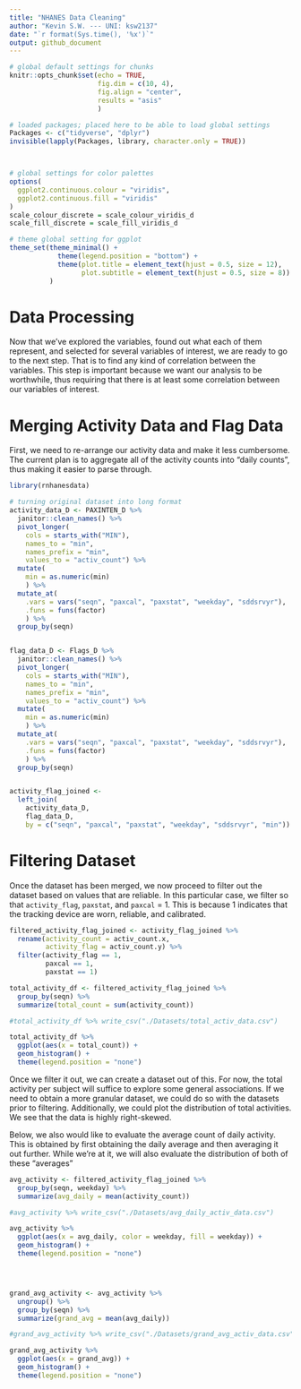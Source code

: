 ```yaml
---
title: "NHANES Data Cleaning"
author: "Kevin S.W. --- UNI: ksw2137"
date: "`r format(Sys.time(), '%x')`"
output: github_document
---
```


```r

# global default settings for chunks
knitr::opts_chunk$set(echo = TRUE, 
                      fig.dim = c(10, 4), 
                      fig.align = "center",
                      results = "asis"
                      )

# loaded packages; placed here to be able to load global settings
Packages <- c("tidyverse", "dplyr")
invisible(lapply(Packages, library, character.only = TRUE))



# global settings for color palettes
options(
  ggplot2.continuous.colour = "viridis",
  ggplot2.continuous.fill = "viridis"
)
scale_colour_discrete = scale_colour_viridis_d
scale_fill_discrete = scale_fill_viridis_d

# theme global setting for ggplot
theme_set(theme_minimal() + 
            theme(legend.position = "bottom") +
            theme(plot.title = element_text(hjust = 0.5, size = 12),
                  plot.subtitle = element_text(hjust = 0.5, size = 8))
          )

```

# Data Processing

Now that we've explored the variables, found out what each of them represent, and selected for several variables of interest, we are ready to go to the next step. That is to find any kind of correlation between the variables. This step is important because we want our analysis to be worthwhile, thus requiring that there is at least some correlation between our variables of interest.

# Merging Activity Data and Flag Data

First, we need to re-arrange our activity data and make it less cumbersome. The current plan is to aggregate all of the activity counts into "daily counts", thus making it easier to parse through.

```r

library(rnhanesdata)

# turning original dataset into long format
activity_data_D <- PAXINTEN_D %>% 
  janitor::clean_names() %>% 
  pivot_longer(
    cols = starts_with("MIN"), 
    names_to = "min",
    names_prefix = "min",
    values_to = "activ_count") %>% 
  mutate(
    min = as.numeric(min)
    ) %>% 
  mutate_at(
    .vars = vars("seqn", "paxcal", "paxstat", "weekday", "sddsrvyr"),
    .funs = funs(factor)
    ) %>% 
  group_by(seqn)


flag_data_D <- Flags_D %>% 
  janitor::clean_names() %>% 
  pivot_longer(
    cols = starts_with("MIN"), 
    names_to = "min",
    names_prefix = "min",
    values_to = "activ_count") %>% 
  mutate(
    min = as.numeric(min)
    ) %>% 
  mutate_at(
    .vars = vars("seqn", "paxcal", "paxstat", "weekday", "sddsrvyr"),
    .funs = funs(factor)
    ) %>% 
  group_by(seqn)


activity_flag_joined <- 
  left_join(
    activity_data_D, 
    flag_data_D, 
    by = c("seqn", "paxcal", "paxstat", "weekday", "sddsrvyr", "min")) 

```

# Filtering Dataset

Once the dataset has been merged, we now proceed to filter out the dataset based on values that are reliable. In this particular case, we filter so that `activity_flag`, `paxstat`, and `paxcal` = 1. This is because 1 indicates that the tracking device are worn, reliable, and calibrated.

```r

filtered_activity_flag_joined <- activity_flag_joined %>% 
  rename(activity_count = activ_count.x,
         activity_flag = activ_count.y) %>% 
  filter(activity_flag == 1,
         paxcal == 1,
         paxstat == 1)

total_activity_df <- filtered_activity_flag_joined %>% 
  group_by(seqn) %>% 
  summarize(total_count = sum(activity_count))

#total_activity_df %>% write_csv("./Datasets/total_activ_data.csv")

total_activity_df %>% 
  ggplot(aes(x = total_count)) +
  geom_histogram() + 
  theme(legend.position = "none")

```

Once we filter it out, we can create a dataset out of this. For now, the total activity per subject will suffice to explore some general associations. If we need to obtain a more granular dataset, we could do so with the datasets prior to filtering. Additionally, we could plot the distribution of total activities. We see that the data is highly right-skewed. 

Below, we also would like to evaluate the average count of daily activity. This is obtained by first obtaining the daily average and then averaging it out further. While we're at it, we will also evaluate the distribution of both of these "averages"

```r

avg_activity <- filtered_activity_flag_joined %>% 
  group_by(seqn, weekday) %>% 
  summarize(avg_daily = mean(activity_count))

#avg_activity %>% write_csv("./Datasets/avg_daily_activ_data.csv")

avg_activity %>% 
  ggplot(aes(x = avg_daily, color = weekday, fill = weekday)) +
  geom_histogram() + 
  theme(legend.position = "none")




grand_avg_activity <- avg_activity %>% 
  ungroup() %>% 
  group_by(seqn) %>% 
  summarize(grand_avg = mean(avg_daily))

#grand_avg_activity %>% write_csv("./Datasets/grand_avg_activ_data.csv")

grand_avg_activity %>% 
  ggplot(aes(x = grand_avg)) +
  geom_histogram() + 
  theme(legend.position = "none")

```

